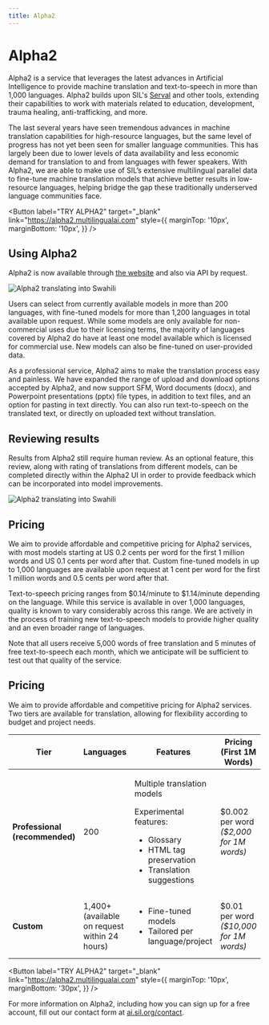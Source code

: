 ```yaml
---
title: Alpha2
---
```


# Alpha2

Alpha2 is a service that leverages the latest advances in Artificial Intelligence to provide machine
translation and text-to-speech in more than 1,000 languages. Alpha2 builds upon SIL's <a href="serval">Serval</a> and other tools, extending their capabilities 
to work with materials related to education, development, trauma healing, anti-trafficking, and more. 

The last several years have seen tremendous advances in machine translation capabilities for high-resource languages, 
but the same level of progress has not yet been seen for smaller language communities. This has largely been due to 
lower levels of data availability and less economic demand for translation to and from languages with fewer speakers. 
With Alpha2, we are able to make use of SIL’s extensive multilingual parallel data to fine-tune machine translation models that achieve better results 
in low-resource languages, helping bridge the gap these traditionally underserved language communities face.

<Button 
  label="TRY ALPHA2" 
  target="_blank" 
  link="https://alpha2.multilingualai.com" 
  style={{ 
    marginTop: '10px',
    marginBottom: '10px', 
    }}
/>


## Using Alpha2

Alpha2 is now available through <a href="https://alpha2.multilingualai.com">the website</a> and also via API by request. 

<div style={{ display: 'flex', justifyContent: 'center', alignItems: 'center' }}>
  <img src="/img/alpha2-updated-ui.png" alt="Alpha2 translating into Swahili" style={{ width: '80%', marginBottom: '40px'}} />
</div>

Users can select from currently available models in more than 200 languages, 
with fine-tuned models for more than 1,200 languages in total available upon request. 
While some models are only available for non-commercial uses due to their licensing terms, 
the majority of languages covered by Alpha2 do have at least one model available which is licensed 
for commercial use. New models can also be fine-tuned on user-provided data. 

As a professional service, Alpha2 aims to make the translation process easy and painless. 
We have expanded the range of upload and download options accepted by Alpha2, and now support SFM,
Word documents (docx), and Powerpoint presentations (pptx) file types, in addition to text files,
and an option for pasting in text directly. You can also run text-to-speech on the translated text, or directly on uploaded text without translation. 
 

## Reviewing results

Results from Alpha2 still require human review. 
As an optional feature, this review, along with rating of translations from different models, 
can be completed directly within the Alpha2 UI in order to provide feedback which can be incorporated into model improvements. 

<div style={{ display: 'flex', justifyContent: 'center', alignItems: 'center' }}>
  <img src="/img/alpha2-review.png" alt="Alpha2 translating into Swahili" style={{ width: '80%', marginBottom: '40px' }} />
</div>

## Pricing

We aim to provide affordable and competitive pricing for Alpha2 services, with most models starting at US 0.2 cents 
per word for the first 1 million words and US 0.1 cents per word after that. 
Custom fine-tuned models in up to 1,000 languages are available upon request at 1 cent per word 
for the first 1 million words and 0.5 cents per word after that. 

Text-to-speech pricing ranges from $0.14/minute to $1.14/minute depending on the language. 
While this service is available in over 1,000 languages, quality is known to vary considerably 
across this range. We are actively in the process of training new text-to-speech models to provide 
higher quality and an even broader range of languages.

Note that all users receive 5,000 words of free translation and 5 minutes of free text-to-speech
each month, which we anticipate will be sufficient to test out that quality of the service.

<h2>Pricing</h2>

<p>
  We aim to provide affordable and competitive pricing for Alpha2 services. Two tiers are available for translation, 
  allowing for flexibility according to budget and project needs.
</p>

<table style={{ borderCollapse: 'collapse', width: '100%', textAlign: 'left' }}>
  <thead style={{ backgroundColor: '#f0f0f0' }}>
    <tr>
      <th style={{ border: '1px solid #ccc', padding: '10px' }}>Tier</th>
      <th style={{ border: '1px solid #ccc', padding: '10px' }}>Languages</th>
      <th style={{ border: '1px solid #ccc', padding: '10px' }}>Features</th>
      <th style={{ border: '1px solid #ccc', padding: '10px' }}>Pricing (First 1M Words)</th>
      <th style={{ border: '1px solid #ccc', padding: '10px' }}>Pricing (After 1M Words)</th>
    </tr>
  </thead>
  <tbody>
    <tr>
      <td style={{ border: '1px solid #ccc', padding: '10px' }}><strong>Professional (recommended)</strong></td>
      <td style={{ border: '1px solid #ccc', padding: '10px' }}>200</td>
      <td style={{ border: '1px solid #ccc', padding: '10px' }}>
        <p>Multiple translation models</p>
        <p>Experimental features:</p>
        <ul>
          <li>Glossary</li>
          <li>HTML tag preservation</li>
          <li>Translation suggestions</li>
        </ul>
      </td>
      <td style={{ border: '1px solid #ccc', padding: '10px' }}>
        $0.002 per word<br />
        <em>($2,000 for 1M words)</em>
      </td>
      <td style={{ border: '1px solid #ccc', padding: '10px' }}>
        $0.001 per word<br />
        <em>($1,000 per additional 1M)</em>
      </td>
    </tr>
    <tr>
      <td style={{ border: '1px solid #ccc', padding: '10px' }}><strong>Custom</strong></td>
      <td style={{ border: '1px solid #ccc', padding: '10px' }}>
        1,400+<br />
        (available on request within 24 hours)
      </td>
      <td style={{ border: '1px solid #ccc', padding: '10px' }}>
        <ul>
          <li>Fine-tuned models</li>
          <li>Tailored per language/project</li>
        </ul>
      </td>
      <td style={{ border: '1px solid #ccc', padding: '10px' }}>
        $0.01 per word<br />
        <em>($10,000 for 1M words)</em>
      </td>
      <td style={{ border: '1px solid #ccc', padding: '10px' }}>
        $0.005 per word<br />
        <em>($5,000 per additional 1M)</em>
      </td>
    </tr>
  </tbody>
</table>


<Button 
  label="TRY ALPHA2" 
  target="_blank" 
  link="https://alpha2.multilingualai.com" 
  style={{ 
    marginTop: '10px',
    marginBottom: '30px', 
    }}
/>

For more information on Alpha2, including how you can sign up for a free account, 
fill out our contact form at <u><a href="https://ai.sil.org/contact" target="_blank">ai.sil.org/contact</a></u>.
